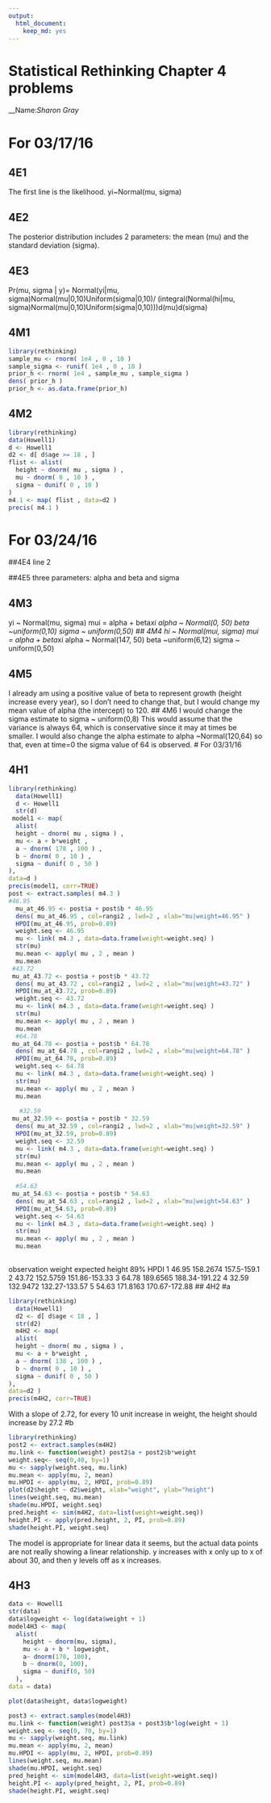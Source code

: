 ```yaml
---
output: 
  html_document: 
    keep_md: yes
---
```

# Statistical Rethinking Chapter 4 problems

__Name:_Sharon Gray_


# For 03/17/16

## 4E1
The first line is the likelihood. yi~Normal(mu, sigma)

## 4E2
The posterior distribution includes 2 parameters: the mean (mu) and the standard deviation (sigma).

## 4E3
Pr(mu, sigma | y)= Normal(yi|mu, sigma)Normal(mu|0,10)Uniform(sigma|0,10)/
(integral(Normal(hi|mu, sigma)Normal(mu|0,10)Uniform(sigma|0,10)))d(mu)d(sigma)


## 4M1
```r
library(rethinking)
sample_mu <- rnorm( 1e4 , 0 , 10 ) 
sample_sigma <- runif( 1e4 , 0 , 10 ) 
prior_h <- rnorm( 1e4 , sample_mu , sample_sigma ) 
dens( prior_h )
prior_h <- as.data.frame(prior_h)
```
## 4M2
```r
library(rethinking)
data(Howell1)
d <- Howell1
d2 <- d[ d$age >= 18 , ]
flist <- alist(
  height ~ dnorm( mu , sigma ) , 
  mu ~ dnorm( 0 , 10 ) , 
  sigma ~ dunif( 0 , 10 )
)
m4.1 <- map( flist , data=d2 )
precis( m4.1 )
```
# For 03/24/16

##4E4
line 2

##4E5
three parameters: alpha and beta and sigma

## 4M3
yi ~ Normal(mu, sigma)
mui = alpha + beta*xi
alpha ~ Normal(0, 50)
beta ~uniform(0,10)
sigma ~ uniform(0,50)
## 4M4
hi ~ Normal(mui, sigma)
mui = alpha + beta*xi
alpha ~ Normal(147, 50)
beta ~uniform(6,12)
sigma ~ uniform(0,50)

## 4M5
I already am using a positive value of beta to represent growth (height increase every year), so I don't need to change that, but I would change my mean value of alpha (the intercept) to 120.
## 4M6
I would change the sigma estimate to 
sigma ~ uniform(0,8)
This would assume that the variance is always 64, which is conservative since it may at times be smaller.
I would also change the alpha estimate to 
alpha ~Normal(120,64) so that, even at time=0 the sigma value of 64 is observed.
# For 03/31/16

## 4H1
```r
library(rethinking) 
  data(Howell1) 
  d <- Howell1 
  str(d)
 model1 <- map( 
  alist(
  height ~ dnorm( mu , sigma ) , 
  mu <- a + b*weight , 
  a ~ dnorm( 178 , 100 ) , 
  b ~ dnorm( 0 , 10 ) , 
  sigma ~ dunif( 0 , 50 )
), 
data=d )
precis(model1, corr=TRUE) 
post <- extract.samples( m4.3 )
#46.95
  mu_at_46.95 <- post$a + post$b * 46.95
  dens( mu_at_46.95 , col=rangi2 , lwd=2 , xlab="mu|weight=46.95" )
  HPDI(mu_at_46.95, prob=0.89)
  weight.seq <- 46.95
  mu <- link( m4.3 , data=data.frame(weight=weight.seq) ) 
  str(mu)
  mu.mean <- apply( mu , 2 , mean ) 
  mu.mean
 #43.72 
 mu_at_43.72 <- post$a + post$b * 43.72
  dens( mu_at_43.72 , col=rangi2 , lwd=2 , xlab="mu|weight=43.72" )
  HPDI(mu_at_43.72, prob=0.89)
  weight.seq <- 43.72
  mu <- link( m4.3 , data=data.frame(weight=weight.seq) ) 
  str(mu)
  mu.mean <- apply( mu , 2 , mean ) 
  mu.mean
  #64.78 
 mu_at_64.78 <- post$a + post$b * 64.78
  dens( mu_at_64.78 , col=rangi2 , lwd=2 , xlab="mu|weight=64.78" )
  HPDI(mu_at_64.78, prob=0.89)
  weight.seq <- 64.78
  mu <- link( m4.3 , data=data.frame(weight=weight.seq) ) 
  str(mu)
  mu.mean <- apply( mu , 2 , mean ) 
  mu.mean
  
   #32.59 
 mu_at_32.59 <- post$a + post$b * 32.59
  dens( mu_at_32.59 , col=rangi2 , lwd=2 , xlab="mu|weight=32.59" )
  HPDI(mu_at_32.59, prob=0.89)
  weight.seq <- 32.59
  mu <- link( m4.3 , data=data.frame(weight=weight.seq) ) 
  str(mu)
  mu.mean <- apply( mu , 2 , mean ) 
  mu.mean
  
  #54.63 
 mu_at_54.63 <- post$a + post$b * 54.63
  dens( mu_at_54.63 , col=rangi2 , lwd=2 , xlab="mu|weight=54.63" )
  HPDI(mu_at_54.63, prob=0.89)
  weight.seq <- 54.63
  mu <- link( m4.3 , data=data.frame(weight=weight.seq) ) 
  str(mu)
  mu.mean <- apply( mu , 2 , mean ) 
  mu.mean
  
```
observation	weight	expected height	89% HPDI
1	46.95	158.2674	157.5-159.1
2	43.72	152.5759	151.86-153.33
3	64.78	189.6565	188.34-191.22
4	32.59	132.9472	132.27-133.57
5	54.63	171.8163	170.67-172.88
## 4H2
#a
```r
library(rethinking) 
  data(Howell1) 
  d2 <- d[ d$age < 18 , ] 
  str(d2)
  m4H2 <- map( 
  alist(
  height ~ dnorm( mu , sigma ) , 
  mu <- a + b*weight , 
  a ~ dnorm( 138 , 100 ) , 
  b ~ dnorm( 0 , 10 ) , 
  sigma ~ dunif( 0 , 50 )
), 
data=d2 )
precis(m4H2, corr=TRUE)
```
With a slope of 2.72, for every 10 unit increase in weight, the height should increase by 27.2
#b
```r
library(rethinking)
post2 <- extract.samples(m4H2)
mu.link <- function(weight) post2$a + post2$b*weight
weight.seq<- seq(0,40, by=1)
mu <- sapply(weight.seq, mu.link)
mu.mean <- apply(mu, 2, mean)
mu.HPDI <- apply(mu, 2, HPDI, prob=0.89)
plot(d2$height ~ d2$weight, xlab="weight", ylab="height")
lines(weight.seq, mu.mean)
shade(mu.HPDI, weight.seq)
pred.height <- sim(m4H2, data=list(weight=weight.seq))
height.PI <- apply(pred.height, 2, PI, prob=0.89)
shade(height.PI, weight.seq)
```
The model is appropriate for linear data it seems, but the actual data points are not really showing a linear relationship. y increases with x only up to x of about 30, and then y levels off as x increases. 

  
## 4H3
```r
data <- Howell1
str(data)
data$logweight <- log(data$weight + 1) 
model4H3 <- map(
  alist(
    height ~ dnorm(mu, sigma),
    mu <- a + b * logweight,
    a~ dnorm(178, 100),
    b ~ dnorm(0, 100),
    sigma ~ dunif(0, 50)
  ),
data = data)

plot(data$height, data$logweight)
```

```r
post3 <- extract.samples(model4H3)
mu.link <- function(weight) post3$a + post3$b*log(weight + 1)
weight.seq <- seq(0, 70, by=1)
mu <- sapply(weight.seq, mu.link)
mu.mean <- apply(mu, 2, mean)
mu.HPDI <- apply(mu, 2, HPDI, prob=0.89)
lines(weight.seq, mu.mean)
shade(mu.HPDI, weight.seq)
pred_height <- sim(model4H3, data=list(weight=weight.seq))
height.PI <- apply(pred_height, 2, PI, prob=0.89)
shade(height.PI, weight.seq)
```